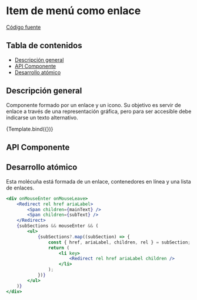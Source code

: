 
<Meta title="Molecules/MenuLink" component={MenuLink} />


# Item de menú como enlace

[Código fuente](https://github.com/SGDavid2719/DesignSystem/tree/master/src/stories/molecules/MenuLink)

## Tabla de contenidos

-   [Descripción general](#descripción-general)
-   [API Componente](#api-componente)
-   [Desarrollo atómico](#desarrollo-atómico)

## Descripción general

Componente formado por un enlace y un icono. Su objetivo es servir de enlace a través de una representación gráfica, pero para ser accesible debe indicarse un texto alternativo.

<Canvas>
    <Story
        name="Default"
        args={{
            href: "/?path=/story/pages-notfoundpage--default",
            ariaLabel: "ariaLabel",
            mainText: "Main text",
            subText: "Sub text",
            subSections: [
                {
                    href: "/?path=/story/pages-notfoundpage--default",
                    rel: "next",
                    ariaLabel: "ariaLabel",
                    children: "string1",
                },
                {
                    href: "/?path=/story/pages-notfoundpage--default",
                    rel: "next",
                    ariaLabel: "ariaLabel",
                    children: "string2",
                },
            ],
        }}
    >
        {Template.bind({})}
    </Story>
</Canvas>

## API Componente

<Props of={MenuLink} />

## Desarrollo atómico

Esta molécuña está formada de un enlace, contenedores en línea y una lista de enlaces.

```jsx
<div onMouseEnter onMouseLeave>
    <Redirect rel href ariaLabel>
        <Span children={mainText} />
        <Span children={subText} />
    </Redirect>
    {subSections && mouseEnter && (
        <ul>
            {subSections?.map((subSection) => {
                const { href, ariaLabel, children, rel } = subSection;
                return (
                    <li key>
                        <Redirect rel href ariaLabel children />
                    </li>
                );
            })}
        </ul>
    )}
</div>
```
